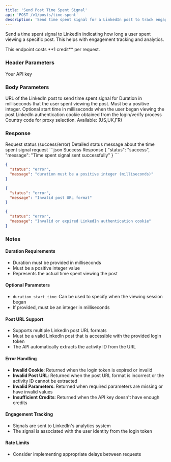 ```yaml
---
title: 'Send Post Time Spent Signal'
api: 'POST /v1/posts/time-spent'
description: 'Send time spent signal for a LinkedIn post to track engagement duration'
---
```


Send a time spent signal to LinkedIn indicating how long a user spent viewing a specific post. This helps with engagement tracking and analytics.

<Note>
  This endpoint costs **1 credit** per request.
</Note>

### Header Parameters

<ParamField header="x-api-key" type="string" required>
  Your API key
</ParamField>

### Body Parameters

<ParamField body="post_url" type="string" required>
  URL of the LinkedIn post to send time spent signal for
</ParamField>

<ParamField body="duration" type="integer" required>
  Duration in milliseconds that the user spent viewing the post. Must be a positive integer.
</ParamField>

<ParamField body="duration_start_time" type="integer">
  Optional start time in milliseconds when the user began viewing the post
</ParamField>

<ParamField body="login_token" type="string" required>
  LinkedIn authentication cookie obtained from the login/verify process
</ParamField>

<ParamField body="country" type="string" default="FR">
  Country code for proxy selection. Available: (US,UK,FR)
</ParamField>

### Response

<ResponseField name="status" type="string">
  Request status (success/error)
</ResponseField>

<ResponseField name="message" type="string">
  Detailed status message about the time spent signal request
</ResponseField>

<ResponseExample>
```json Success Response
{
  "status": "success",
  "message": "Time spent signal sent successfully"
}
```

```json Error Response - Invalid Duration
{
  "status": "error",
  "message": "duration must be a positive integer (milliseconds)"
}
```

```json Error Response - Invalid Post URL
{
  "status": "error",
  "message": "Invalid post URL format"
}
```

```json Error Response - Invalid Cookie
{
  "status": "error",
  "message": "Invalid or expired LinkedIn authentication cookie"
}
```

</ResponseExample>

### Notes

#### Duration Requirements
- Duration must be provided in milliseconds
- Must be a positive integer value
- Represents the actual time spent viewing the post

#### Optional Parameters
- `duration_start_time`: Can be used to specify when the viewing session began
- If provided, must be an integer in milliseconds

#### Post URL Support
- Supports multiple LinkedIn post URL formats
- Must be a valid LinkedIn post that is accessible with the provided login token
- The API automatically extracts the activity ID from the URL

#### Error Handling
- **Invalid Cookie**: Returned when the login token is expired or invalid
- **Invalid Post URL**: Returned when the post URL format is incorrect or the activity ID cannot be extracted
- **Invalid Parameters**: Returned when required parameters are missing or have invalid values
- **Insufficient Credits**: Returned when the API key doesn't have enough credits

#### Engagement Tracking

- Signals are sent to LinkedIn's analytics system
- The signal is associated with the user identity from the login token

#### Rate Limits
- Consider implementing appropriate delays between requests
